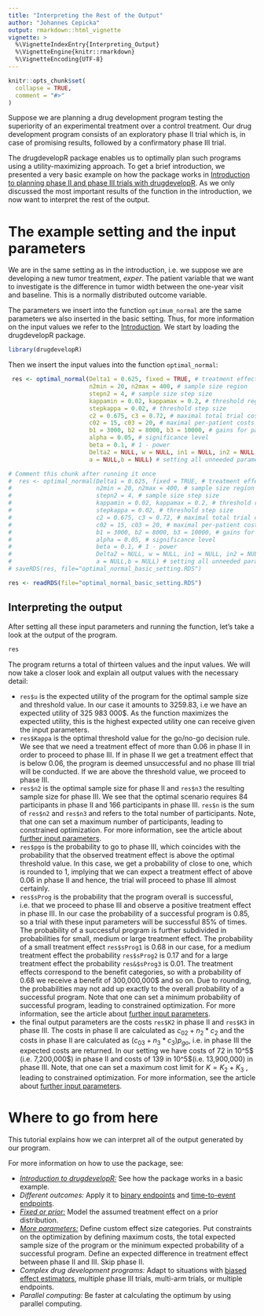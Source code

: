 ```yaml
---
title: "Interpreting the Rest of the Output"
author: "Johannes Cepicka"
output: rmarkdown::html_vignette
vignette: >
  %\VignetteIndexEntry{Interpreting_Output}
  %\VignetteEngine{knitr::rmarkdown}
  %\VignetteEncoding{UTF-8}
---
```


```r
knitr::opts_chunk$set(
  collapse = TRUE,
  comment = "#>"
)
```

Suppose we are planning a drug development program testing the superiority of an experimental treatment over a control treatment. Our drug development program consists of an exploratory phase II trial which is, in case of promising results, followed by a confirmatory phase III trial.

The drugdevelopR package enables us to optimally plan such programs using a utility-maximizing approach. To get a brief introduction, we presented a very basic example on how the package works in [Introduction to planning phase II and phase III trials with drugdevelopR](https://sterniii3.github.io/drugdevelopR/articles/introduction-to-drugdevelopR.html). As we only discussed the most important results of the function in the introduction, we now want to interpret the rest of the output.

# The example setting and the input parameters

We are in the same setting as in the introduction, i.e. we  suppose we are developing a new tumor treatment, *exper*. The patient variable that we want to investigate is the difference in tumor width between the one-year visit and baseline. This is a normally distributed outcome variable.

The parameters we insert into the function `optimum_normal` are the same parameters we also inserted in the basic setting. Thus, for more information on the input values we refer to the [Introduction](https://sterniii3.github.io/drugdevelopR/articles/introduction-to-drugdevelopR.html).
We start by loading the drugdevelopR package.

```r
library(drugdevelopR)
```

Then we insert the input values into the function `optimal_normal`:

```r
 res <- optimal_normal(Delta1 = 0.625, fixed = TRUE, # treatment effect
                       n2min = 20, n2max = 400, # sample size region
                       stepn2 = 4, # sample size step size
                       kappamin = 0.02, kappamax = 0.2, # threshold region
                       stepkappa = 0.02, # threshold step size
                       c2 = 0.675, c3 = 0.72, # maximal total trial costs
                       c02 = 15, c03 = 20, # maximal per-patient costs
                       b1 = 3000, b2 = 8000, b3 = 10000, # gains for patients
                       alpha = 0.05, # significance level
                       beta = 0.1, # 1 - power
                       Delta2 = NULL, w = NULL, in1 = NULL, in2 = NULL, 
                       a = NULL,b = NULL) # setting all unneeded parameters to NULL
```

```r
# Comment this chunk after running it once
#  res <- optimal_normal(Delta1 = 0.625, fixed = TRUE, # treatment effect
#                        n2min = 20, n2max = 400, # sample size region
#                        stepn2 = 4, # sample size step size
#                        kappamin = 0.02, kappamax = 0.2, # threshold region
#                        stepkappa = 0.02, # threshold step size
#                        c2 = 0.675, c3 = 0.72, # maximal total trial costs
#                        c02 = 15, c03 = 20, # maximal per-patient costs
#                        b1 = 3000, b2 = 8000, b3 = 10000, # gains for patients
#                        alpha = 0.05, # significance level
#                        beta = 0.1, # 1 - power
#                        Delta2 = NULL, w = NULL, in1 = NULL, in2 = NULL, 
#                        a = NULL,b = NULL) # setting all unneeded parameters to NULL
# saveRDS(res, file="optimal_normal_basic_setting.RDS")
```
```r
res <- readRDS(file="optimal_normal_basic_setting.RDS")
```

## Interpreting the output

After setting all these input parameters and running the function, let's take a look at the output of the program.

```r
res
```

The program returns a total of thirteen values and the input values. We will now take a closer look and explain all output values with the necessary detail:

* `res$u` is the expected utility of the program for the optimal sample size and threshold value. In our case it amounts to 3259.83, i.e we have an expected utility of 325 983 000\$. As the function maximizes the expected utility, this is the highest expected utility one can receive given the input parameters.
* `res$Kappa` is the optimal threshold value for the go/no-go decision rule. We see that we need a treatment effect of more than 0.06 in phase II in order to proceed to phase III. If in phase II we get a treatment effect that is below 0.06, the program is deemed unsuccessful and no phase III trial will be conducted. If we are above the threshold value, we proceed to phase III.
* `res$n2` is the optimal sample size for phase II and `res$n3` the resulting sample size for phase III. We see that the optimal scenario requires 84 participants in phase II and 166 participants in phase III. `res$n` is the sum of `res$n2` and 
`res$n3` and refers to the total number of participants. Note, that one can set a maximum number of participants, leading to constrained optimization. For more information, see the article about [further input parameters](https://sterniii3.github.io/drugdevelopR/articles/More_Parameters.html).
* `res$pgo` is the probability to go to phase III, which coincides with the probability that the observed treatment effect is above the optimal threshold value. In this case, we get a probability of close to one, which is rounded to 1, implying that we can expect a treatment effect of above 0.06 in phase II and hence, the trial will proceed to phase III almost certainly.
* `res$sProg` is the probability that the program overall is successful, i.e. that we proceed to phase III and observe a positive treatment effect in phase III. In our case the probability of a successful program is 0.85, so a trial with these input parameters will be successful 85\% of times. The probability of a successful program is further subdivided in probabilities for small, medium or large treatment effect. The probability of a small treatment effect `res$sProg1` is 0.68 in our case, for a medium treatment effect the probability `res$sProg2` is 0.17 and for a large treatment effect the probability `res&$sProg3` is 0.01. The treatment effects correspond to the benefit categories, so with a probability of 0.68 we receive a benefit of 300,000,000\$ and so on. Due to rounding, the probabilities may not add up exactly to the overall probability of a successful program. Note that one can set a minimum probability of successful program, leading to constrained optimization. For more information, see the article about [further input parameters](https://sterniii3.github.io/drugdevelopR/articles/More_Parameters.html).
* the final output parameters are the costs `res$K2` in phase II and `res$K3` in phase III. The costs in phase II are calculated as $c_{02} + n_2*c_2$ and the costs in phase II are calculated as $(c_{03} + n_3*c_3)p_{go}$, i.e. in phase III the expected costs are returned. In our setting we have costs of 72 in 10^5\$ (i.e. 7,200,000\$) in phase II and costs of 139 in 10^5\$(i.e. 13,900,000\) in phase III. Note, that one can set a maximum cost limit for $K=K_2+K_3$ , leading to constrained optimization. For more information, see the article about [further input parameters](https://sterniii3.github.io/drugdevelopR/articles/More_Parameters.html).


# Where to go from here
This tutorial explains how we can interpret all of the output generated by our program.

For more information on how to use the package, see:

* [*Introduction to drugdevelopR:*](https://sterniii3.github.io/drugdevelopR/articles/introduction-to-drugdevelopR.html) See how the package works in a basic example.
* *Different outcomes:* Apply it to [binary endpoints](https://sterniii3.github.io/drugdevelopR/articles/Binary_distributed_outcomes.html) and [time-to-event endpoints](https://sterniii3.github.io/drugdevelopR/articles/Time-to-event_outcomes.html).
* [*Fixed or prior:*](https://sterniii3.github.io/drugdevelopR/articles/Fixed_and_prior_distributions.html) Model the assumed treatment effect on a prior distribution.
* [*More parameters:*](https://sterniii3.github.io/drugdevelopR/articles/More_Parameters.html) Define custom effect size categories. Put constraints on the optimization by defining maximum costs, the total expected sample size of the program or the minimum expected probability of a successful program. Define an expected difference in treatment effect between phase II and III. Skip phase II.
* *Complex drug development programs:* Adapt to situations with [biased effect estimators](https://sterniii3.github.io/drugdevelopR/articles/Bias_adjustment.html), multiple phase III trials, multi-arm trials, or multiple endpoints.
* *Parallel computing:* Be faster at calculating the optimum by using parallel computing.
